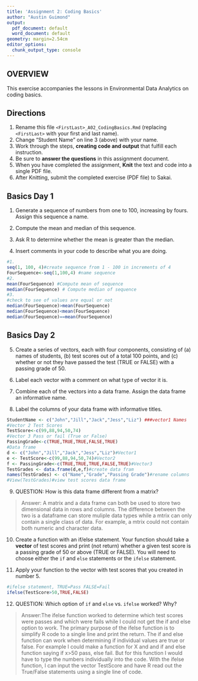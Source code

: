 ```yaml
---
title: 'Assignment 2: Coding Basics'
author: "Austin Guimond"
output:
  pdf_document: default
  word_document: default
geometry: margin=2.54cm
editor_options:
  chunk_output_type: console
---
```


## OVERVIEW

This exercise accompanies the lessons in Environmental Data Analytics on coding basics.

## Directions

1.  Rename this file `<FirstLast>_A02_CodingBasics.Rmd` (replacing `<FirstLast>` with your first and last name).
2.  Change "Student Name" on line 3 (above) with your name.
3.  Work through the steps, **creating code and output** that fulfill each instruction.
4.  Be sure to **answer the questions** in this assignment document.
5.  When you have completed the assignment, **Knit** the text and code into a single PDF file.
6.  After Knitting, submit the completed exercise (PDF file) to Sakai.

## Basics Day 1

1.  Generate a sequence of numbers from one to 100, increasing by fours. Assign this sequence a name.

2.  Compute the mean and median of this sequence.

3.  Ask R to determine whether the mean is greater than the median.

4.  Insert comments in your code to describe what you are doing.


```r
#1.  
seq(1, 100, 4)#create sequence from 1 - 100 in increments of 4
FourSequence<-seq(1,100,4) #name sequence
#2. 
mean(FourSequence) #Compute mean of sequence
median(FourSequence) # Compute median of sequence
#3.
#check to see of values are equal or not
median(FourSequence)>mean(FourSequence) 
median(FourSequence)<mean(FourSequence)
median(FourSequence)==mean(FourSequence)
```

## Basics Day 2

5.  Create a series of vectors, each with four components, consisting of (a) names of students, (b) test scores out of a total 100 points, and (c) whether or not they have passed the test (TRUE or FALSE) with a passing grade of 50.

6.  Label each vector with a comment on what type of vector it is.

7.  Combine each of the vectors into a data frame. Assign the data frame an informative name.

8.  Label the columns of your data frame with informative titles.

```r
StudentName <- c("John","Jill","Jack","Jess","Liz") ###vector1 Names
#Vector 2 Test Scores
TestScore<-c(99,88,94,50,74)
#Vector 3 Pass or fail (True or False)
PassingGrade<-c(TRUE,TRUE,TRUE,FALSE,TRUE)
#Data frame
d <- c("John","Jill","Jack","Jess","Liz")#Vector1
e <- TestScore<-c(99,88,94,50,74)#Vector2
f <- PassingGrade<-c(TRUE,TRUE,TRUE,FALSE,TRUE)#Vector3
TestGrades <- data.frame(d,e,f)#create data fram
names(TestGrades) <- c("Name","Grade","Passing Grade")#rename columns
#View(TestGrades)#view test scores data frame
```

9.  QUESTION: How is this data frame different from a matrix?

> Answer: A matrix and a data frame can both be used to store two dimensional data in rows and columns. The difference between the two is a dataframe can store muliple data types while a mtrix can only contain a single class of data. For example, a mtrix could not contain both numeric and character data.

10. Create a function with an if/else statement. Your function should take a **vector** of test scores and print (not return) whether a given test score is a passing grade of 50 or above (TRUE or FALSE). You will need to choose either the `if` and `else` statements or the `ifelse` statement. 

11. Apply your function to the vector with test scores that you created in number 5.

```r
#ifelse statement, TRUE=Pass FALSE=Fail
ifelse(TestScore>50,TRUE,FALSE)
```

12. QUESTION: Which option of `if` and `else` vs. `ifelse` worked? Why?

> Answer:The ifelse function worked to determine which test scores were passes and which were fails while I could not get the if and else option to work. The primary purpose of the ifelse function is to simplify R code to a single line and print the return. The if and else function can work when determining if individual values are true or false. For example I could make a function for X and and if and else function saying if x>50 pass, else fail. But for this function I would have to type the numbers individually into the code. With the ifelse function, I can input the vector TestScore and have R read out the True/False statements using a single line of code.
